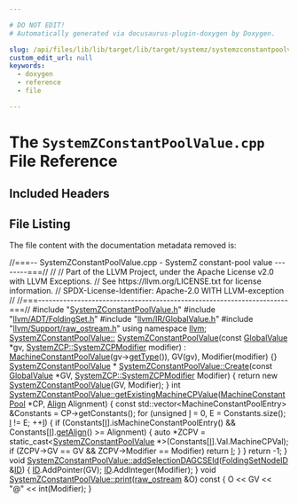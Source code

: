 ```yaml
---

# DO NOT EDIT!
# Automatically generated via docusaurus-plugin-doxygen by Doxygen.

slug: /api/files/lib/lib/target/lib/target/systemz/systemzconstantpoolvalue-cpp
custom_edit_url: null
keywords:
  - doxygen
  - reference
  - file

---
```





# The `SystemZConstantPoolValue.cpp` File Reference

<DoxygenPage pluginConfig={pluginConfig}>



## Included Headers

<IncludesList>
<IncludesListItem
  filePath="SystemZConstantPoolValue.h"
  permalink="/docs/api/files/lib/lib/target/lib/target/systemz/systemzconstantpoolvalue-h"
  isLocal="true" />
<IncludesListItem
  filePath="llvm/ADT/FoldingSet.h"
  permalink="/docs/api/files/include/include/llvm/include/llvm/adt/foldingset-h"
  isLocal="true" />
<IncludesListItem
  filePath="llvm/IR/GlobalValue.h"
  permalink="/docs/api/files/include/include/llvm/include/llvm/ir/globalvalue-h"
  isLocal="true" />
<IncludesListItem
  filePath="llvm/Support/raw_ostream.h"
  permalink="/docs/api/files/include/include/llvm/include/llvm/support/raw-ostream-h"
  isLocal="true" />
</IncludesList>


## File Listing

The file content with the documentation metadata removed is:

<ProgramListing>

<Link id="l00001" /><CodeLine lineNumber="1"><span class="doxyHighlightComment">//===-- SystemZConstantPoolValue.cpp - SystemZ constant-pool value --------===//</span></CodeLine>
<Link id="l00002" /><CodeLine lineNumber="2"><span class="doxyHighlightComment">//</span></CodeLine>
<Link id="l00003" /><CodeLine lineNumber="3"><span class="doxyHighlightComment">// Part of the LLVM Project, under the Apache License v2.0 with LLVM Exceptions.</span></CodeLine>
<Link id="l00004" /><CodeLine lineNumber="4"><span class="doxyHighlightComment">// See https://llvm.org/LICENSE.txt for license information.</span></CodeLine>
<Link id="l00005" /><CodeLine lineNumber="5"><span class="doxyHighlightComment">// SPDX-License-Identifier: Apache-2.0 WITH LLVM-exception</span></CodeLine>
<Link id="l00006" /><CodeLine lineNumber="6"><span class="doxyHighlightComment">//</span></CodeLine>
<Link id="l00007" /><CodeLine lineNumber="7"><span class="doxyHighlightComment">//===----------------------------------------------------------------------===//</span></CodeLine>
<Link id="l00008" /><CodeLine lineNumber="8"></CodeLine>
<Link id="l00009" /><CodeLine lineNumber="9"><span class="doxyHighlightPreprocessor">#include &quot;<a href="/docs/api/files/lib/lib/target/lib/target/systemz/systemzconstantpoolvalue-h">SystemZConstantPoolValue.h</a>&quot;</span></CodeLine>
<Link id="l00010" /><CodeLine lineNumber="10"><span class="doxyHighlightPreprocessor">#include &quot;<a href="/docs/api/files/include/include/llvm/include/llvm/adt/foldingset-h">llvm/ADT/FoldingSet.h</a>&quot;</span></CodeLine>
<Link id="l00011" /><CodeLine lineNumber="11"><span class="doxyHighlightPreprocessor">#include &quot;<a href="/docs/api/files/include/include/llvm/include/llvm/ir/globalvalue-h">llvm/IR/GlobalValue.h</a>&quot;</span></CodeLine>
<Link id="l00012" /><CodeLine lineNumber="12"><span class="doxyHighlightPreprocessor">#include &quot;<a href="/docs/api/files/include/include/llvm/include/llvm/support/raw-ostream-h">llvm/Support/raw&#95;ostream.h</a>&quot;</span></CodeLine>
<Link id="l00013" /><CodeLine lineNumber="13"></CodeLine>
<Link id="l00014" /><CodeLine lineNumber="14"><span class="doxyHighlightKeyword">using namespace </span><span class="doxyHighlight"><a href="/docs/api/namespaces/llvm">llvm</a>;</span></CodeLine>
<Link id="l00015" /><CodeLine lineNumber="15"></CodeLine>
<Link id="l00016" /><CodeLine lineNumber="16" lineLink="/docs/api/classes/llvm/systemzconstantpoolvalue/#a8d3db263700de6342403ac40ad1ecf32"><span class="doxyHighlight"><a href="/docs/api/classes/llvm/systemzconstantpoolvalue/#a8d3db263700de6342403ac40ad1ecf32">SystemZConstantPoolValue::</a></span></CodeLine>
<Link id="l00017" /><CodeLine lineNumber="17"><span class="doxyHighlight"><a href="/docs/api/classes/llvm/systemzconstantpoolvalue/#a8d3db263700de6342403ac40ad1ecf32">SystemZConstantPoolValue</a>(</span><span class="doxyHighlightKeyword">const</span><span class="doxyHighlight"> <a href="/docs/api/classes/llvm/globalvalue">GlobalValue</a> &#42;gv,</span></CodeLine>
<Link id="l00018" /><CodeLine lineNumber="18"><span class="doxyHighlight">                         <a href="/docs/api/namespaces/llvm/systemzcp/#a1e5fc94b2e2acbc26eafcd3c0ee732cf">SystemZCP::SystemZCPModifier</a> modifier)</span></CodeLine>
<Link id="l00019" /><CodeLine lineNumber="19"><span class="doxyHighlight">  : <a href="/docs/api/classes/llvm/machineconstantpoolvalue/#ac688aad44da54c2262096a4b5c5891f4">MachineConstantPoolValue</a>(gv-&gt;<a href="/docs/api/classes/llvm/machineconstantpoolvalue/#af55cdc2ea9a848887f6aac1d96d5be05">getType</a>()), GV(gv), Modifier(modifier) &#123;&#125;</span></CodeLine>
<Link id="l00020" /><CodeLine lineNumber="20"></CodeLine>
<Link id="l00021" /><CodeLine lineNumber="21"><span class="doxyHighlight"><a href="/docs/api/classes/llvm/systemzconstantpoolvalue">SystemZConstantPoolValue</a> &#42;</span></CodeLine>
<Link id="l00022" /><CodeLine lineNumber="22" lineLink="/docs/api/classes/llvm/systemzconstantpoolvalue/#a24d2c84ab8ec987f2f87e74340b88c4a"><span class="doxyHighlight"><a href="/docs/api/classes/llvm/systemzconstantpoolvalue/#a24d2c84ab8ec987f2f87e74340b88c4a">SystemZConstantPoolValue::Create</a>(</span><span class="doxyHighlightKeyword">const</span><span class="doxyHighlight"> <a href="/docs/api/classes/llvm/globalvalue">GlobalValue</a> &#42;GV,</span></CodeLine>
<Link id="l00023" /><CodeLine lineNumber="23"><span class="doxyHighlight">                                 <a href="/docs/api/namespaces/llvm/systemzcp/#a1e5fc94b2e2acbc26eafcd3c0ee732cf">SystemZCP::SystemZCPModifier</a> Modifier) &#123;</span></CodeLine>
<Link id="l00024" /><CodeLine lineNumber="24"><span class="doxyHighlight">  </span><span class="doxyHighlightKeywordFlow">return</span><span class="doxyHighlight"> </span><span class="doxyHighlightKeyword">new</span><span class="doxyHighlight"> <a href="/docs/api/classes/llvm/systemzconstantpoolvalue/#a8d3db263700de6342403ac40ad1ecf32">SystemZConstantPoolValue</a>(GV, Modifier);</span></CodeLine>
<Link id="l00025" /><CodeLine lineNumber="25"><span class="doxyHighlight">&#125;</span></CodeLine>
<Link id="l00026" /><CodeLine lineNumber="26"></CodeLine>
<Link id="l00027" /><CodeLine lineNumber="27" lineLink="/docs/api/classes/llvm/systemzconstantpoolvalue/#a3aa4556598bf15fc806d1bbc938b2b00"><span class="doxyHighlightKeywordType">int</span><span class="doxyHighlight"> <a href="/docs/api/classes/llvm/systemzconstantpoolvalue/#a3aa4556598bf15fc806d1bbc938b2b00">SystemZConstantPoolValue::getExistingMachineCPValue</a>(<a href="/docs/api/classes/llvm/machineconstantpool">MachineConstantPool</a> &#42;CP,</span></CodeLine>
<Link id="l00028" /><CodeLine lineNumber="28"><span class="doxyHighlight">                                                        <a href="/docs/api/structs/llvm/align">Align</a> Alignment) &#123;</span></CodeLine>
<Link id="l00029" /><CodeLine lineNumber="29"><span class="doxyHighlight">  </span><span class="doxyHighlightKeyword">const</span><span class="doxyHighlight"> std::vector&lt;MachineConstantPoolEntry&gt; &amp;Constants = CP-&gt;getConstants();</span></CodeLine>
<Link id="l00030" /><CodeLine lineNumber="30"><span class="doxyHighlight">  </span><span class="doxyHighlightKeywordFlow">for</span><span class="doxyHighlight"> (</span><span class="doxyHighlightKeywordType">unsigned</span><span class="doxyHighlight"> <a href="/docs/api/files/lib/lib/support/md5-cpp/#ac0eafdc9ee161b71e7af98af736952fd">I</a> = 0, E = Constants.size(); <a href="/docs/api/files/lib/lib/support/md5-cpp/#ac0eafdc9ee161b71e7af98af736952fd">I</a> != E; ++<a href="/docs/api/files/lib/lib/support/md5-cpp/#ac0eafdc9ee161b71e7af98af736952fd">I</a>) &#123;</span></CodeLine>
<Link id="l00031" /><CodeLine lineNumber="31"><span class="doxyHighlight">    </span><span class="doxyHighlightKeywordFlow">if</span><span class="doxyHighlight"> (Constants&#91;<a href="/docs/api/files/lib/lib/support/md5-cpp/#ac0eafdc9ee161b71e7af98af736952fd">I</a>&#93;.isMachineConstantPoolEntry() &amp;&amp;</span></CodeLine>
<Link id="l00032" /><CodeLine lineNumber="32"><span class="doxyHighlight">        Constants&#91;<a href="/docs/api/files/lib/lib/support/md5-cpp/#ac0eafdc9ee161b71e7af98af736952fd">I</a>&#93;.<a href="/docs/api/namespaces/llvm/#a44361e635fd7461e3a8eeb7fc9ad4f04">getAlign</a>() &gt;= Alignment) &#123;</span></CodeLine>
<Link id="l00033" /><CodeLine lineNumber="33"><span class="doxyHighlight">      </span><span class="doxyHighlightKeyword">auto</span><span class="doxyHighlight"> &#42;ZCPV =</span></CodeLine>
<Link id="l00034" /><CodeLine lineNumber="34"><span class="doxyHighlight">        </span><span class="doxyHighlightKeyword">static&#95;cast&lt;</span><span class="doxyHighlight"><a href="/docs/api/classes/llvm/systemzconstantpoolvalue/#a8d3db263700de6342403ac40ad1ecf32">SystemZConstantPoolValue</a> &#42;</span><span class="doxyHighlightKeyword">&gt;</span><span class="doxyHighlight">(Constants&#91;<a href="/docs/api/files/lib/lib/support/md5-cpp/#ac0eafdc9ee161b71e7af98af736952fd">I</a>&#93;.Val.MachineCPVal);</span></CodeLine>
<Link id="l00035" /><CodeLine lineNumber="35"><span class="doxyHighlight">      </span><span class="doxyHighlightKeywordFlow">if</span><span class="doxyHighlight"> (ZCPV-&gt;GV == GV &amp;&amp; ZCPV-&gt;Modifier == Modifier)</span></CodeLine>
<Link id="l00036" /><CodeLine lineNumber="36"><span class="doxyHighlight">        </span><span class="doxyHighlightKeywordFlow">return</span><span class="doxyHighlight"> <a href="/docs/api/files/lib/lib/support/md5-cpp/#ac0eafdc9ee161b71e7af98af736952fd">I</a>;</span></CodeLine>
<Link id="l00037" /><CodeLine lineNumber="37"><span class="doxyHighlight">    &#125;</span></CodeLine>
<Link id="l00038" /><CodeLine lineNumber="38"><span class="doxyHighlight">  &#125;</span></CodeLine>
<Link id="l00039" /><CodeLine lineNumber="39"><span class="doxyHighlight">  </span><span class="doxyHighlightKeywordFlow">return</span><span class="doxyHighlight"> -1;</span></CodeLine>
<Link id="l00040" /><CodeLine lineNumber="40"><span class="doxyHighlight">&#125;</span></CodeLine>
<Link id="l00041" /><CodeLine lineNumber="41"></CodeLine>
<Link id="l00042" /><CodeLine lineNumber="42" lineLink="/docs/api/classes/llvm/systemzconstantpoolvalue/#ad463d6385d314e4b2ce9f3a4acb682d1"><span class="doxyHighlightKeywordType">void</span><span class="doxyHighlight"> <a href="/docs/api/classes/llvm/systemzconstantpoolvalue/#ad463d6385d314e4b2ce9f3a4acb682d1">SystemZConstantPoolValue::addSelectionDAGCSEId</a>(<a href="/docs/api/classes/llvm/foldingsetnodeid">FoldingSetNodeID</a> &amp;<a href="/docs/api/namespaces/llvm/callingconv/#abdf8cf606905c10634e831390981b0ed">ID</a>) &#123;</span></CodeLine>
<Link id="l00043" /><CodeLine lineNumber="43"><span class="doxyHighlight">  <a href="/docs/api/namespaces/llvm/callingconv/#abdf8cf606905c10634e831390981b0ed">ID</a>.AddPointer(GV);</span></CodeLine>
<Link id="l00044" /><CodeLine lineNumber="44"><span class="doxyHighlight">  <a href="/docs/api/namespaces/llvm/callingconv/#abdf8cf606905c10634e831390981b0ed">ID</a>.AddInteger(Modifier);</span></CodeLine>
<Link id="l00045" /><CodeLine lineNumber="45"><span class="doxyHighlight">&#125;</span></CodeLine>
<Link id="l00046" /><CodeLine lineNumber="46"></CodeLine>
<Link id="l00047" /><CodeLine lineNumber="47" lineLink="/docs/api/classes/llvm/systemzconstantpoolvalue/#a0e146c7ff34b462cb88758597e8fdb52"><span class="doxyHighlightKeywordType">void</span><span class="doxyHighlight"> <a href="/docs/api/classes/llvm/systemzconstantpoolvalue/#a0e146c7ff34b462cb88758597e8fdb52">SystemZConstantPoolValue::print</a>(<a href="/docs/api/classes/llvm/raw-ostream">raw&#95;ostream</a> &amp;O)</span><span class="doxyHighlightKeyword"> const </span><span class="doxyHighlight">&#123;</span></CodeLine>
<Link id="l00048" /><CodeLine lineNumber="48"><span class="doxyHighlight">  O &lt;&lt; GV &lt;&lt; </span><span class="doxyHighlightStringLiteral">&quot;@&quot;</span><span class="doxyHighlight"> &lt;&lt; int(Modifier);</span></CodeLine>
<Link id="l00049" /><CodeLine lineNumber="49"><span class="doxyHighlight">&#125;</span></CodeLine>

</ProgramListing>


</DoxygenPage>
